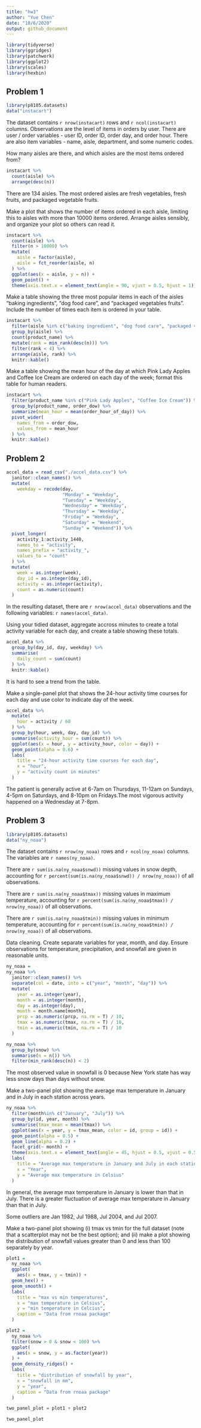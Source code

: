 ```yaml
---
title: "hw3"
author: "Yue Chen"
date: "10/6/2020"
output: github_document
---
```


```r
library(tidyverse)
library(ggridges)
library(patchwork)
library(ggplot2)
library(scales)
library(hexbin)
```

## Problem 1
```r
library(p8105.datasets)
data("instacart")
```
The dataset contains `r nrow(instacart)` rows and `r ncol(instacart)` columns. 
Observations are the level of items in orders by user. There are user / order variables - user ID, order ID, order day, and order hour. There are also item variables - name, aisle, department, and some numeric codes.

How many aisles are there, and which aisles are the most items ordered from?
```r
instacart %>%
  count(aisle) %>%
  arrange(desc(n))
```
There are 134 aisles. The most ordered aisles are fresh vegetables, fresh fruits, and packaged vegetable fruits.

Make a plot that shows the number of items ordered in each aisle, limiting this to aisles with more than 10000 items ordered. Arrange aisles sensibly, and organize your plot so others can read it.
```r
instacart %>%
  count(aisle) %>%
  filter(n > 10000) %>%
  mutate(
    aisle = factor(aisle),
    aisle = fct_reorder(aisle, n)
  ) %>%
  ggplot(aes(x = aisle, y = n)) + 
  geom_point() +
  theme(axis.text.x = element_text(angle = 90, vjust = 0.5, hjust = 1))
```

Make a table showing the three most popular items in each of the aisles “baking ingredients”, “dog food care”, and “packaged vegetables fruits”. Include the number of times each item is ordered in your table.
```r
instacart %>%
  filter(aisle %in% c("baking ingredient", "dog food care", "packaged vegetables fruits")) %>%
  group_by(aisle) %>%
  count(product_name) %>%
  mutate(rank = min_rank(desc(n))) %>%
  filter(rank < 4) %>%
  arrange(aisle, rank) %>%
  knitr::kable()
```

Make a table showing the mean hour of the day at which Pink Lady Apples and Coffee Ice Cream are ordered on each day of the week; format this table for human readers.
```r
instacart %>%
  filter(product_name %in% c("Pink Lady Apples", "Coffee Ice Cream")) %>%
  group_by(product_name, order_dow) %>%
  summarize(mean_hour = mean(order_hour_of_day)) %>%
  pivot_wider(
    names_from = order_dow,
    values_from = mean_hour
  ) %>%
  knitr::kable()

```

## Problem 2
```r
accel_data = read_csv("./accel_data.csv") %>%
  janitor::clean_names() %>%
  mutate(
    weekday = recode(day, 
                     "Monday" = "Weekday", 
                     "Tuesday" = "Weekday", 
                     "Wednesday" = "Weekday", 
                     "Thursday" = "Weekday", 
                     "Friday" = "Weekday", 
                     "Saturday" = "Weekend",
                     "Sunday" = "Weekend")) %>%
  pivot_longer(
    activity_1:activity_1440,
    names_to = "activity",
    names_prefix = "activity_", 
    values_to = "count"
  ) %>%
  mutate(
    week = as.integer(week),
    day_id = as.integer(day_id),
    activity = as.integer(activity),
    count = as.numeric(count)
  )

```

In the resulting dataset, there are `r nrow(accel_data)` observations and the following variables: `r names(accel_data)`. 

Using your tidied dataset, aggregate accross minutes to create a total activity variable for each day, and create a table showing these totals. 
```r
accel_data %>%
  group_by(day_id, day, weekday) %>%
  summarise(
    daily_count = sum(count)
  ) %>%
  knitr::kable()
```

It is hard to see a trend from the table.

Make a single-panel plot that shows the 24-hour activity time courses for each day and use color to indicate day of the week. 

```r
accel_data %>%
  mutate(
    hour = activity / 60
  ) %>%
  group_by(hour, week, day, day_id) %>%
  summarise(activity_hour = sum(count)) %>%
  ggplot(aes(x = hour, y = activity_hour, color = day)) +
  geom_point(alpha = 0.6) +
  labs(
    title = "24-hour activity time courses for each day",
    x = "hour",
    y = "activity count in minutes"
  ) 
```
The patient is generally active at 6-7am on Thursdays, 11-12am on Sundays, 4-5pm on Saturdays, and 8-10pm on Fridays.The most vigorous activity happened on a Wednesday at 7-8pm.

## Problem 3
```r
library(p8105.datasets)
data("ny_noaa")
```

The dataset contains `r nrow(ny_noaa)` rows and `r ncol(ny_noaa)` columns. The variables are `r names(ny_noaa)`. 

There are `r sum(is.na(ny_noaa$snwd))` missing values in snow depth, accounting for `r percent(sum(is.na(ny_noaa$snwd)) / nrow(ny_noaa))` of all observations.

There are `r sum(is.na(ny_noaa$tmax))` missing values in maximum temperature, accounting for `r percent(sum(is.na(ny_noaa$tmax)) / nrow(ny_noaa))` of all observations.

There are `r sum(is.na(ny_noaa$tmin))` missing values in minimum temperature, accounting for `r percent(sum(is.na(ny_noaa$tmin)) / nrow(ny_noaa))` of all observations.

Data cleaning. Create separate variables for year, month, and day. Ensure observations for temperature, precipitation, and snowfall are given in reasonable units. 
```r
ny_noaa = 
ny_noaa %>%
  janitor::clean_names() %>%
  separate(col = date, into = c("year", "month", "day")) %>%
  mutate(
    year = as.integer(year),
    month = as.integer(month),
    day = as.integer(day),
    month = month.name[month],
    prcp = as.numeric(prcp, na.rm = T) / 10,
    tmax = as.numeric(tmax, na.rm = T) / 10,
    tmin = as.numeric(tmin, na.rm = T) / 10
  )
```
```r
ny_noaa %>%
  group_by(snow) %>%
  summarise(n = n()) %>%
  filter(min_rank(desc(n)) < 2)
```

The most observed value in snowfall is 0 because New York state has way less snow days than days without snow.

Make a two-panel plot showing the average max temperature in January and in July in each station across years.

```r
ny_noaa %>% 
  filter(month%in% c("January", "July")) %>% 
  group_by(id, year, month) %>% 
  summarise(tmax_mean = mean(tmax)) %>% 
  ggplot(aes(x = year, y = tmax_mean, color = id, group = id)) +
  geom_point(alpha = 0.5) +
  geom_line(alpha = 0.2) +
  facet_grid(~ month) +
  theme(axis.text.x = element_text(angle = 45, hjust = 0.5, vjust = 0.5,size = 7),legend.position = "none")+
  labs(
    title = "Average max temperature in January and July in each station across years",
    x = "Year",
    y = "Average max temperature in Celsius"
  )
```
In general, the average max temperature in January is lower than that in July. There is a greater fluctuation of average max temperature in January than that in July.

Some outliers are Jan 1982, Jul 1988, Jul 2004, and Jul 2007.

Make a two-panel plot showing (i) tmax vs tmin for the full dataset (note that a scatterplot may not be the best option); and (ii) make a plot showing the distribution of snowfall values greater than 0 and less than 100 separately by year.

```r
plot1 = 
  ny_noaa %>%
  ggplot(
    aes(x = tmax, y = tmin)) + 
  geom_hex() + 
  geom_smooth() + 
  labs(
    title = "max vs min temperatures",
    x = "max temperature in Celsius", 
    y = "min temperature in Celcius", 
    caption = "Data from rnoaa package"
  ) 

plot2 = 
  ny_noaa %>%
  filter(snow > 0 & snow < 100) %>%
  ggplot(
    aes(x = snow, y = as.factor(year))
  ) + 
  geom_density_ridges() + 
  labs(
    title = "distribution of snowfall by year", 
    x = "snowfall in mm", 
    y = "year",
    caption = "Data from rnoaa package"
  )

two_panel_plot = plot1 + plot2

two_panel_plot
```


